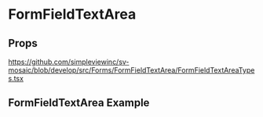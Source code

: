 
<Meta title='Forms/FormFieldTextArea/Readme' />

# FormFieldTextArea

## Props

https://github.com/simpleviewinc/sv-mosaic/blob/develop/src/Forms/FormFieldTextArea/FormFieldTextAreaTypes.tsx

## FormFieldTextArea Example

<Preview withSource='none'>
  <stories.Default />
</Preview>
